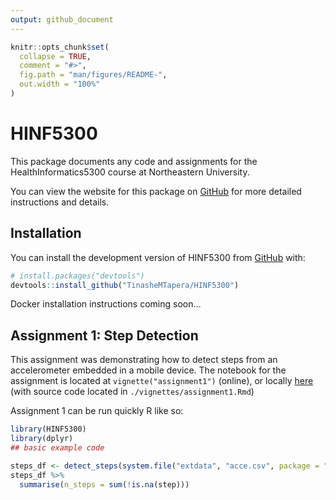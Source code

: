 ```yaml
---
output: github_document
---
```


<!-- README.md is generated from README.Rmd. Please edit that file -->

```r
knitr::opts_chunk$set(
  collapse = TRUE,
  comment = "#>",
  fig.path = "man/figures/README-",
  out.width = "100%"
)
```

# HINF5300

<!-- badges: start -->
<!-- badges: end -->

This package documents any code and assignments for the HealthInformatics5300
course at Northeastern University.

You can view the website for this package on [GitHub](https://tinashemtapera.github.io/HINF5300/) for more detailed instructions
and details.

## Installation

You can install the development version of HINF5300 from [GitHub](https://github.com/) with:

``` r
# install.packages("devtools")
devtools::install_github("TinasheMTapera/HINF5300")
```

Docker installation instructions coming soon...

## Assignment 1: Step Detection

This assignment was demonstrating how to detect steps from an accelerometer
embedded in a mobile device. The notebook for the assignment is located
at `vignette("assignment1")` (online), or locally [here](./articles/assignment1.html) (with source code located in `./vignettes/assignment1.Rmd`)

Assignment 1 can be run quickly R like so:

```r
library(HINF5300)
library(dplyr)
## basic example code

steps_df <- detect_steps(system.file("extdata", "acce.csv", package = "HINF5300"))
steps_df %>%
  summarise(n_steps = sum(!is.na(step)))
```
